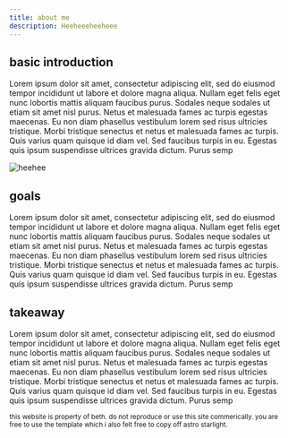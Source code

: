 ```yaml
---
title: about me
description: Heeheeeheeheee
---
```


## basic introduction

Lorem ipsum dolor sit amet, consectetur adipiscing elit, sed do eiusmod tempor incididunt ut labore et dolore magna aliqua. Nullam eget felis eget nunc lobortis mattis aliquam faucibus purus. Sodales neque sodales ut etiam sit amet nisl purus. Netus et malesuada fames ac turpis egestas maecenas. Eu non diam phasellus vestibulum lorem sed risus ultricies tristique. Morbi tristique senectus et netus et malesuada fames ac turpis. Quis varius quam quisque id diam vel. Sed faucibus turpis in eu. Egestas quis ipsum suspendisse ultrices gravida dictum. Purus semp

![heehee](https://t3.ftcdn.net/jpg/02/48/42/64/360_F_248426448_NVKLywWqArG2ADUxDq6QprtIzsF82dMF.jpg)

## goals

Lorem ipsum dolor sit amet, consectetur adipiscing elit, sed do eiusmod tempor incididunt ut labore et dolore magna aliqua. Nullam eget felis eget nunc lobortis mattis aliquam faucibus purus. Sodales neque sodales ut etiam sit amet nisl purus. Netus et malesuada fames ac turpis egestas maecenas. Eu non diam phasellus vestibulum lorem sed risus ultricies tristique. Morbi tristique senectus et netus et malesuada fames ac turpis. Quis varius quam quisque id diam vel. Sed faucibus turpis in eu. Egestas quis ipsum suspendisse ultrices gravida dictum. Purus semp

## takeaway

Lorem ipsum dolor sit amet, consectetur adipiscing elit, sed do eiusmod tempor incididunt ut labore et dolore magna aliqua. Nullam eget felis eget nunc lobortis mattis aliquam faucibus purus. Sodales neque sodales ut etiam sit amet nisl purus. Netus et malesuada fames ac turpis egestas maecenas. Eu non diam phasellus vestibulum lorem sed risus ultricies tristique. Morbi tristique senectus et netus et malesuada fames ac turpis. Quis varius quam quisque id diam vel. Sed faucibus turpis in eu. Egestas quis ipsum suspendisse ultrices gravida dictum. Purus semp

<small>this website is property of beth. do not reproduce or use this site commerically. you are free to use the template which i also felt free to copy off astro starlight.</small>